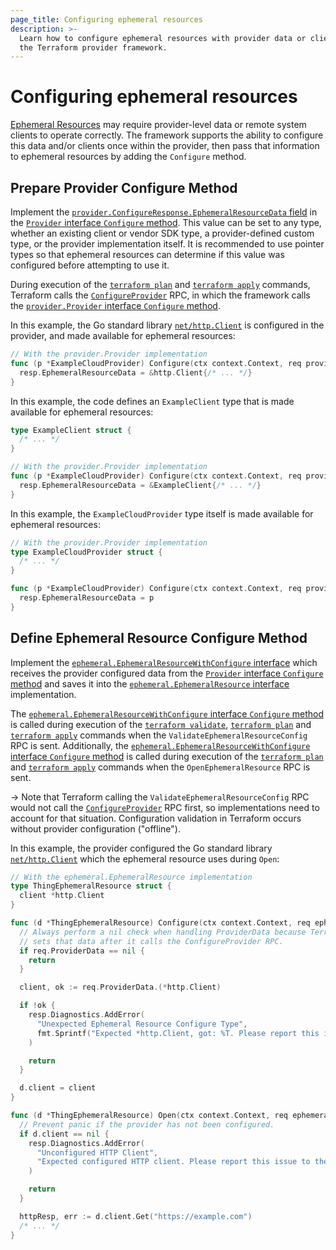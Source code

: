 ```yaml
---
page_title: Configuring ephemeral resources
description: >-
  Learn how to configure ephemeral resources with provider data or clients in
  the Terraform provider framework.
---
```


# Configuring ephemeral resources

[Ephemeral Resources](/terraform/plugin/framework/ephemeral-resources) may require provider-level data or remote system clients to operate correctly. The framework supports the ability to configure this data and/or clients once within the provider, then pass that information to ephemeral resources by adding the `Configure` method.

## Prepare Provider Configure Method

Implement the [`provider.ConfigureResponse.EphemeralResourceData` field](https://pkg.go.dev/github.com/hashicorp/terraform-plugin-framework/provider#ConfigureResponse.EphemeralResourceData) in the [`Provider` interface `Configure` method](https://pkg.go.dev/github.com/hashicorp/terraform-plugin-framework/provider#Provider.Configure). This value can be set to any type, whether an existing client or vendor SDK type, a provider-defined custom type, or the provider implementation itself. It is recommended to use pointer types so that ephemeral resources can determine if this value was configured before attempting to use it.

During execution of the [`terraform plan`](/terraform/cli/commands/plan) and [`terraform apply`](/terraform/cli/commands/apply) commands, Terraform calls the [`ConfigureProvider`](/terraform/plugin/framework/internals/rpcs#configureprovider-rpc) RPC, in which the framework calls the [`provider.Provider` interface `Configure` method](https://pkg.go.dev/github.com/hashicorp/terraform-plugin-framework/provider#Provider.Configure).

In this example, the Go standard library [`net/http.Client`](https://pkg.go.dev/net/http#Client) is configured in the provider, and made available for ephemeral resources:

```go
// With the provider.Provider implementation
func (p *ExampleCloudProvider) Configure(ctx context.Context, req provider.ConfigureRequest, resp *provider.ConfigureResponse) {
  resp.EphemeralResourceData = &http.Client{/* ... */}
}
```

In this example, the code defines an `ExampleClient` type that is made available for ephemeral resources:

```go
type ExampleClient struct {
  /* ... */
}

// With the provider.Provider implementation
func (p *ExampleCloudProvider) Configure(ctx context.Context, req provider.ConfigureRequest, resp *provider.ConfigureResponse) {
  resp.EphemeralResourceData = &ExampleClient{/* ... */}
}
```

In this example, the `ExampleCloudProvider` type itself is made available for ephemeral resources:

```go
// With the provider.Provider implementation
type ExampleCloudProvider struct {
  /* ... */
}

func (p *ExampleCloudProvider) Configure(ctx context.Context, req provider.ConfigureRequest, resp *provider.ConfigureResponse) {
  resp.EphemeralResourceData = p
}
```

## Define Ephemeral Resource Configure Method

Implement the [`ephemeral.EphemeralResourceWithConfigure` interface](https://pkg.go.dev/github.com/hashicorp/terraform-plugin-framework/ephemeral#EphemeralResourceWithConfigure) which receives the provider configured data from the [`Provider` interface `Configure` method](https://pkg.go.dev/github.com/hashicorp/terraform-plugin-framework/provider#Provider.Configure) and saves it into the [`ephemeral.EphemeralResource` interface](https://pkg.go.dev/github.com/hashicorp/terraform-plugin-framework/ephemeral#EphemeralResource) implementation.

The [`ephemeral.EphemeralResourceWithConfigure` interface `Configure` method](https://pkg.go.dev/github.com/hashicorp/terraform-plugin-framework/ephemeral#EphemeralResourceWithConfigure.Configure) is called during execution of the [`terraform validate`](/terraform/cli/commands/validate), [`terraform plan`](/terraform/cli/commands/plan) and [`terraform apply`](/terraform/cli/commands/apply) commands when the `ValidateEphemeralResourceConfig` RPC is sent. Additionally, the [`ephemeral.EphemeralResourceWithConfigure` interface `Configure` method](https://pkg.go.dev/github.com/hashicorp/terraform-plugin-framework/ephemeral#EphemeralResourceWithConfigure.Configure) is called during execution of the [`terraform plan`](/terraform/cli/commands/plan) and [`terraform apply`](/terraform/cli/commands/apply) commands when the `OpenEphemeralResource` RPC is sent.

-> Note that Terraform calling the `ValidateEphemeralResourceConfig` RPC would not call the [`ConfigureProvider`](/terraform/plugin/framework/internals/rpcs#configureprovider-rpc) RPC first, so implementations need to account for that situation.  Configuration validation in Terraform occurs without provider configuration ("offline").

In this example, the provider configured the Go standard library [`net/http.Client`](https://pkg.go.dev/net/http#Client) which the ephemeral resource uses during `Open`:

```go
// With the ephemeral.EphemeralResource implementation
type ThingEphemeralResource struct {
  client *http.Client
}

func (d *ThingEphemeralResource) Configure(ctx context.Context, req ephemeral.ConfigureRequest, resp *ephemeral.ConfigureResponse) {
  // Always perform a nil check when handling ProviderData because Terraform
  // sets that data after it calls the ConfigureProvider RPC.
  if req.ProviderData == nil {
    return
  }

  client, ok := req.ProviderData.(*http.Client)

  if !ok {
    resp.Diagnostics.AddError(
      "Unexpected Ephemeral Resource Configure Type",
      fmt.Sprintf("Expected *http.Client, got: %T. Please report this issue to the provider developers.", req.ProviderData),
    )

    return
  }

  d.client = client
}

func (d *ThingEphemeralResource) Open(ctx context.Context, req ephemeral.OpenRequest, resp *ephemeral.OpenResponse) {
  // Prevent panic if the provider has not been configured.
  if d.client == nil {
    resp.Diagnostics.AddError(
      "Unconfigured HTTP Client",
      "Expected configured HTTP client. Please report this issue to the provider developers.",
    )

    return
  }

  httpResp, err := d.client.Get("https://example.com")
  /* ... */
}
```
